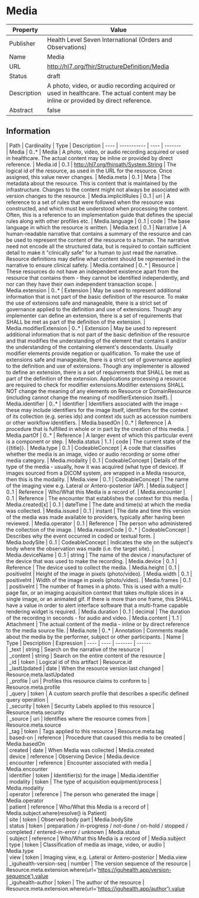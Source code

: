 
  # Media

  
|Property|Value|
|---|---|
|Publisher|Health Level Seven International (Orders and Observations)|
|Name|Media|
|URL|http://hl7.org/fhir/StructureDefinition/Media|
|Status|draft|
|Description|A photo, video, or audio recording acquired or used in healthcare. The actual content may be inline or provided by direct reference.|
|Abstract|false|

  ## Information
  <Tabs> <TabItem value="structure" label="Structure">
   | Path | Cardinality | Type | Description
  | ---- | ----------- | ---- | -------  
 | Media | 0..* | Media | A photo, video, or audio recording acquired or used in healthcare. The actual content may be inline or provided by direct reference. 
 | Media.id | 0..1 | http://hl7.org/fhirpath/System.String | The logical id of the resource, as used in the URL for the resource. Once assigned, this value never changes. 
 | Media.meta | 0..1 | Meta | The metadata about the resource. This is content that is maintained by the infrastructure. Changes to the content might not always be associated with version changes to the resource. 
 | Media.implicitRules | 0..1 | uri | A reference to a set of rules that were followed when the resource was constructed, and which must be understood when processing the content. Often, this is a reference to an implementation guide that defines the special rules along with other profiles etc. 
 | Media.language | 0..1 | code | The base language in which the resource is written. 
 | Media.text | 0..1 | Narrative | A human-readable narrative that contains a summary of the resource and can be used to represent the content of the resource to a human. The narrative need not encode all the structured data, but is required to contain sufficient detail to make it "clinically safe" for a human to just read the narrative. Resource definitions may define what content should be represented in the narrative to ensure clinical safety. 
 | Media.contained | 0..* | Resource | These resources do not have an independent existence apart from the resource that contains them - they cannot be identified independently, and nor can they have their own independent transaction scope. 
 | Media.extension | 0..* | Extension | May be used to represent additional information that is not part of the basic definition of the resource. To make the use of extensions safe and manageable, there is a strict set of governance  applied to the definition and use of extensions. Though any implementer can define an extension, there is a set of requirements that SHALL be met as part of the definition of the extension. 
 | Media.modifierExtension | 0..* | Extension | May be used to represent additional information that is not part of the basic definition of the resource and that modifies the understanding of the element that contains it and/or the understanding of the containing element's descendants. Usually modifier elements provide negation or qualification. To make the use of extensions safe and manageable, there is a strict set of governance applied to the definition and use of extensions. Though any implementer is allowed to define an extension, there is a set of requirements that SHALL be met as part of the definition of the extension. Applications processing a resource are required to check for modifier extensions.Modifier extensions SHALL NOT change the meaning of any elements on Resource or DomainResource (including cannot change the meaning of modifierExtension itself). 
 | Media.identifier | 0..* | Identifier | Identifiers associated with the image - these may include identifiers for the image itself, identifiers for the context of its collection (e.g. series ids) and context ids such as accession numbers or other workflow identifiers. 
 | Media.basedOn | 0..* | Reference | A procedure that is fulfilled in whole or in part by the creation of this media. 
 | Media.partOf | 0..* | Reference | A larger event of which this particular event is a component or step. 
 | Media.status | 1..1 | code | The current state of the \{\{title\}\}. 
 | Media.type | 0..1 | CodeableConcept | A code that classifies whether the media is an image, video or audio recording or some other media category. 
 | Media.modality | 0..1 | CodeableConcept | Details of the type of the media - usually, how it was acquired (what type of device). If images sourced from a DICOM system, are wrapped in a Media resource, then this is the modality. 
 | Media.view | 0..1 | CodeableConcept | The name of the imaging view e.g. Lateral or Antero-posterior (AP). 
 | Media.subject | 0..1 | Reference | Who/What this Media is a record of. 
 | Media.encounter | 0..1 | Reference | The encounter that establishes the context for this media. 
 | Media.created[x] | 0..1 | dateTime | The date and time(s) at which the media was collected. 
 | Media.issued | 0..1 | instant | The date and time this version of the media was made available to providers, typically after having been reviewed. 
 | Media.operator | 0..1 | Reference | The person who administered the collection of the image. 
 | Media.reasonCode | 0..* | CodeableConcept | Describes why the event occurred in coded or textual form. 
 | Media.bodySite | 0..1 | CodeableConcept | Indicates the site on the subject's body where the observation was made (i.e. the target site). 
 | Media.deviceName | 0..1 | string | The name of the device / manufacturer of the device  that was used to make the recording. 
 | Media.device | 0..1 | Reference | The device used to collect the media. 
 | Media.height | 0..1 | positiveInt | Height of the image in pixels (photo/video). 
 | Media.width | 0..1 | positiveInt | Width of the image in pixels (photo/video). 
 | Media.frames | 0..1 | positiveInt | The number of frames in a photo. This is used with a multi-page fax, or an imaging acquisition context that takes multiple slices in a single image, or an animated gif. If there is more than one frame, this SHALL have a value in order to alert interface software that a multi-frame capable rendering widget is required. 
 | Media.duration | 0..1 | decimal | The duration of the recording in seconds - for audio and video. 
 | Media.content | 1..1 | Attachment | The actual content of the media - inline or by direct reference to the media source file. 
 | Media.note | 0..* | Annotation | Comments made about the media by the performer, subject or other participants. 
</TabItem>
 <TabItem value="searchparameter" label="Search Parameters">
   | Name | Type | Description  | Expression 
    | ---- | ---- | ------- | ------  
 | _text | string | Search on the narrative of the resource |   
 | _content | string | Search on the entire content of the resource |   
 | _id | token | Logical id of this artifact | Resource.id  
 | _lastUpdated | date | When the resource version last changed | Resource.meta.lastUpdated  
 | _profile | uri | Profiles this resource claims to conform to | Resource.meta.profile  
 | _query | token | A custom search profile that describes a specific defined query operation |   
 | _security | token | Security Labels applied to this resource | Resource.meta.security  
 | _source | uri | Identifies where the resource comes from | Resource.meta.source  
 | _tag | token | Tags applied to this resource | Resource.meta.tag  
 | based-on | reference | Procedure that caused this media to be created | Media.basedOn  
 | created | date | When Media was collected | Media.created  
 | device | reference | Observing Device | Media.device  
 | encounter | reference | Encounter associated with media | Media.encounter  
 | identifier | token | Identifier(s) for the image | Media.identifier  
 | modality | token | The type of acquisition equipment/process | Media.modality  
 | operator | reference | The person who generated the image | Media.operator  
 | patient | reference | Who/What this Media is a record of | Media.subject.where(resolve() is Patient)  
 | site | token | Observed body part | Media.bodySite  
 | status | token | preparation / in-progress / not-done / on-hold / stopped / completed / entered-in-error / unknown | Media.status  
 | subject | reference | Who/What this Media is a record of | Media.subject  
 | type | token | Classification of media as image, video, or audio | Media.type  
 | view | token | Imaging view, e.g. Lateral or Antero-posterior | Media.view  
 | _iguhealth-version-seq | number | The version sequence of the resource | Resource.meta.extension.where(url='https://iguhealth.app/version-sequence').value  
 | _iguhealth-author | token | The author of the resource | Resource.meta.extension.where(url='https://iguhealth.app/author').value  

</TabItem>
</Tabs>